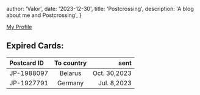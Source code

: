 
  author: 'Valor',
  date: '2023-12-30',
  title: 'Postcrossing',
  description:
    'A blog about me and Postcrossing',
}


[My Profile](https://www.postcrossing.com/user/JianyueHugo)

## Expired Cards:
| Postcard ID | To country | sent |
| :--- | :---: | ---: |
| JP-1988097 | Belarus | Oct. 30,2023 | 
| JP-1927791 | Germany | Jul. 8,2023 |